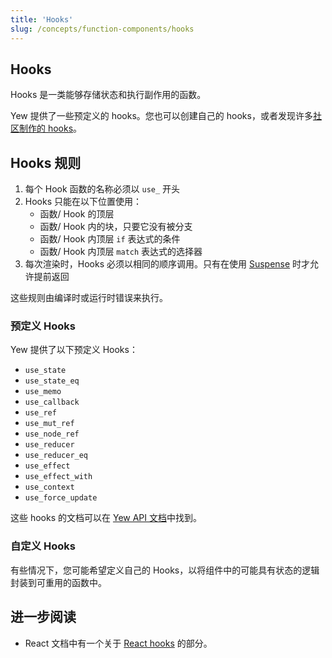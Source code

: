 ```yaml
---
title: 'Hooks'
slug: /concepts/function-components/hooks
---
```


## Hooks

Hooks 是一类能够存储状态和执行副作用的函数。

Yew 提供了一些预定义的 hooks。您也可以创建自己的 hooks，或者发现许多[社区制作的 hooks](/community/awesome#hooks)。

## Hooks 规则

1. 每个 Hook 函数的名称必须以 `use_` 开头
2. Hooks 只能在以下位置使用：
    - 函数/ Hook 的顶层
    - 函数/ Hook 内的块，只要它没有被分支
    - 函数/ Hook 内顶层 `if` 表达式的条件
    - 函数/ Hook 内顶层 `match` 表达式的选择器
3. 每次渲染时，Hooks 必须以相同的顺序调用。只有在使用 [Suspense](../../suspense.mdx) 时才允许提前返回

这些规则由编译时或运行时错误来执行。

### 预定义 Hooks

Yew 提供了以下预定义 Hooks：

-   `use_state`
-   `use_state_eq`
-   `use_memo`
-   `use_callback`
-   `use_ref`
-   `use_mut_ref`
-   `use_node_ref`
-   `use_reducer`
-   `use_reducer_eq`
-   `use_effect`
-   `use_effect_with`
-   `use_context`
-   `use_force_update`

这些 hooks 的文档可以在 [Yew API 文档](https://yew-rs-api.web.app/next/yew/functional/)中找到。

### 自定义 Hooks

有些情况下，您可能希望定义自己的 Hooks，以将组件中的可能具有状态的逻辑封装到可重用的函数中。

## 进一步阅读

-   React 文档中有一个关于 [React hooks](https://reactjs.org/docs/hooks-intro.html) 的部分。
